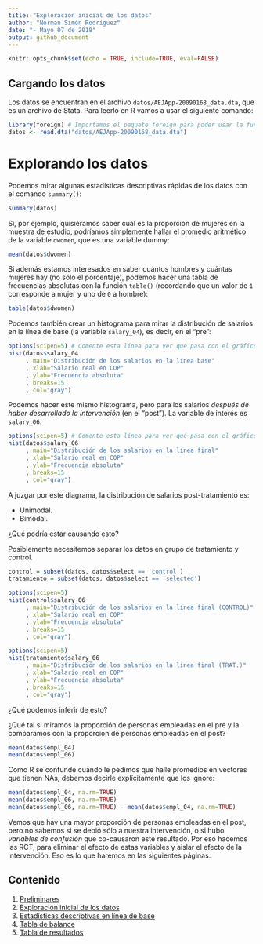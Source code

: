 ```yaml
---
title: "Exploración inicial de los datos"
author: "Norman Simón Rodríguez"
date: "- Mayo 07 de 2018"
output: github_document
---
```

  
```r
knitr::opts_chunk$set(echo = TRUE, include=TRUE, eval=FALSE)
```

## Cargando los datos

Los datos se encuentran en el archivo `datos/AEJApp-20090168_data.dta`, que es un archivo de Stata. Para leerlo en R vamos a usar el siguiente comando:

```r
library(foreign) # Importamos el paquete foreign para poder usar la función read.dta()
datos <- read.dta("datos/AEJApp-20090168_data.dta")
```

# Explorando los datos
Podemos mirar algunas estadísticas descriptivas rápidas de los datos con el comando `summary()`:

```r
summary(datos)
```

Si, por ejemplo, quisiéramos saber cuál es la proporción de mujeres en la muestra de estudio, podríamos simplemente hallar el promedio aritmético de la variable `dwomen`, que es una variable dummy:

```r
mean(datos$dwomen)
```

Si además estamos interesados en saber cuántos hombres y cuántas mujeres hay (no sólo el porcentaje), podemos hacer una tabla de frecuencias absolutas con la función `table()` (recordando que un valor de `1` corresponde a mujer y uno de `0` a hombre):

```r
table(datos$dwomen)
```

Podemos también crear un histograma para mirar la distribución de salarios en la línea de base (la variable `salary_04`), es decir, en el "pre":

```r
options(scipen=5) # Comente esta línea para ver qué pasa con el gráfico.
hist(datos$salary_04
     , main="Distribución de los salarios en la línea base"
     , xlab="Salario real en COP"
     , ylab="Frecuencia absoluta"
     , breaks=15
     , col="gray")
```

Podemos hacer este mismo histograma, pero para los salarios *después de haber desarrollado la intervención* (en el "post"). La variable de interés es `salary_06`.

```r
options(scipen=5) # Comente esta línea para ver qué pasa con el gráfico.
hist(datos$salary_06
     , main="Distribución de los salarios en la línea final"
     , xlab="Salario real en COP"
     , ylab="Frecuencia absoluta"
     , breaks=15
     , col="gray")
```

A juzgar por este diagrama, la distribución de salarios post-tratamiento es:

* Unimodal.
* Bimodal.

¿Qué podría estar causando esto?

Posiblemente necesitemos separar los datos en grupo de tratamiento y control.

```r
control = subset(datos, datos$select == 'control')
tratamiento = subset(datos, datos$select == 'selected')

options(scipen=5)
hist(control$salary_06
     , main="Distribución de los salarios en la línea final (CONTROL)"
     , xlab="Salario real en COP"
     , ylab="Frecuencia absoluta"
     , breaks=15
     , col="gray")

options(scipen=5)
hist(tratamiento$salary_06
     , main="Distribución de los salarios en la línea final (TRAT.)"
     , xlab="Salario real en COP"
     , ylab="Frecuencia absoluta"
     , breaks=15
     , col="gray")
```

¿Qué podemos inferir de esto?

¿Qué tal si miramos la proporción de personas empleadas en el pre y la comparamos con la proporción de personas empleadas en el post?

```r
mean(datos$empl_04)
mean(datos$empl_06)
```

Como R se confunde cuando le pedimos que halle promedios en vectores que tienen NAs, debemos decirle explícitamente que los ignore:

```r
mean(datos$empl_04, na.rm=TRUE)
mean(datos$empl_06, na.rm=TRUE)
mean(datos$empl_06, na.rm=TRUE) - mean(datos$empl_04, na.rm=TRUE)
```

Vemos que hay una mayor proporción de personas empleadas en el post, pero no sabemos si se debió sólo a nuestra intervención, o si hubo *variables de confusión* que co-causaron este resultado. Por eso hacemos las RCT, para eliminar el efecto de estas variables y aislar el efecto de la intervención. Eso es lo que haremos en las siguientes páginas.

## Contenido

1. [Preliminares](preliminares.md)
1. [Exploración inicial de los datos](exploracion.md)
1. [Estadísticas descriptivas en línea de base](tabla2.md)
1. [Tabla de balance](tabla3.md)
1. [Tabla de resultados](tablaresultados.md)
